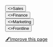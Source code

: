 
<HeroPattern />

<div className="not-prose center mb-2 mt-5 flex gap-1">
  <Button href="/requirement/customer/sales" arrow="right" style={{ height: '40px', width: '320px', background: '#4c1d95', padding: '7px', margin: '0' }}>
    <>Sales</>
  </Button>
  </div>

<div className="not-prose center mb-90 mt-5 flex gap-7">
  <Button href="/requirement/customer/finance" arrow="right" style={{ height: '40px', width: '320px', background: '#4c1d95', padding: '7px', margin: '3px' }}>
    <>Finance</>
  </Button>
    </div>

<div className="not-prose center mb-90 mt-5 flex gap-7">
  <Button href="/requirement/customer/marketing" arrow="right" style={{ height: '40px', width: '320px', background: '#4c1d95', padding: '7px', margin: '3px' }}>
    <>Marketing</>
  </Button>
    </div>

<div className="not-prose center mb-90 mt-5 flex gap-1">
  <Button href="/requirement/customer/frontline" arrow="right" style={{ height: '40px', width: '320px', background: '#4c1d95', padding: '7px', margin: '3px' }}>
    <>Frontline</>
  </Button>
    </div>


[🖋️Improve this page](https://github.com/erxes/erxes-docs/edit/main/src/app/requirement/customer/page.mdx)
